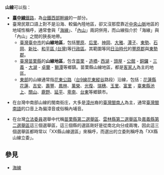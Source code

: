 '''山線'''可以指：
* '''[[臺中線|臺中線]]'''[[鐵路|鐵路]]，為[[台鐵|台鐵]][[西部幹線|西部幹線]]的一部分。
*臺灣民眾口語上對不是沿海、較偏內陸地區，卻又沒那麼靠近[[中央山脈|中央山脈]]地區的地域性稱呼，通常會與「[[海岸線_(台鐵)|海線]]」、「[[內山|內山]]」兩詞併用，而山線指介於「海線」與「內山」之間的狹長地帶。
** [[臺灣|臺灣]][[臺中市|臺中市]]的'''山線地區'''，包括[[豐原區|豐原]]、[[后里區|后里]]、[[神岡區|神岡]]、[[大雅區|大雅]]、[[潭子區|潭子]]、[[東勢區|東勢]]、[[石岡區|石岡]]、[[新社區|新社]]、[[和平區_(台灣)|和平區 (台灣)]]等[[區_(中華民國)|行政區]]。其範圍等同[[台灣日治時期|日治時代]]的[[豐原郡_(台灣)|豐原郡]]與[[東勢郡|東勢郡]]。
** [[臺灣|臺灣]][[苗栗縣|苗栗縣]]的'''山線地區'''，包含[[苗栗市|苗栗]] - [[造橋鄉|造橋]]- [[西湖鄉_(台灣)|西湖]] - [[頭屋鄉|頭屋]] - [[公館鄉_(臺灣)|公館]] - [[銅鑼鄉_(台灣)|銅鑼]] - [[三義鄉_(台灣)|三義]] - [[大湖鄉_(台灣)|大湖]] - [[卓蘭鎮|卓蘭]] - [[獅潭鄉|獅潭]]等鄉鎮。苗栗縣山線地區，都是[[客家人|客家人]]為主的地區。
**[[東臺灣|東部]]的山線通常指[[花東公路|花東公路]]（[[台9線|台9線]][[花東縱谷|花東縱谷]]路段）沿線，包括：[[花蓮縣|花蓮縣]][[花蓮市|花蓮]]、[[吉安鄉|吉安]]、[[壽豐鄉|壽豐]]、[[鳳林鎮_(台灣)|鳳林]]、[[萬榮鄉|萬榮]]、[[光復鄉|光復]]、[[瑞穗鄉|瑞穗]]、[[玉里鎮|玉里]]、[[富里鄉|富里]] ，[[臺東縣|臺東縣]][[池上鄉|池上]]、[[關山鎮_(台灣)|關山]]、[[鹿野鄉|鹿野]]、[[延平鄉|延平]]、[[卑南鄉|卑南]]、[[臺東市|台東]]等鄉鎮市。

*在台灣中南部山線的閩南街庄，大多是[[漳州府|漳州]]裔的[[臺灣閩南人|臺灣閩南人]]為主，通常[[臺灣話|臺灣閩南語]]的口音上為偏漳音或俗稱內埔音。

*在台灣[[立法委員|立法委員]]選舉中代稱[[苗栗縣第二選舉區|苗栗縣第二選舉區]]、[[雲林縣第二選舉區|雲林縣第二選舉區]]及[[嘉義縣第二選舉區|嘉義縣第二選舉區]]這三個選舉區，這三個縣的選區剛好是從南北向分成兩塊，因此這三個選舉區都時常以「XX縣山線選區」來稱呼，而選出的立委則稱呼為「XX縣山線立委」。

==參見==
*[[海線|海線]]
{{消歧义|山|Cat=二字臺灣地名消歧義}}